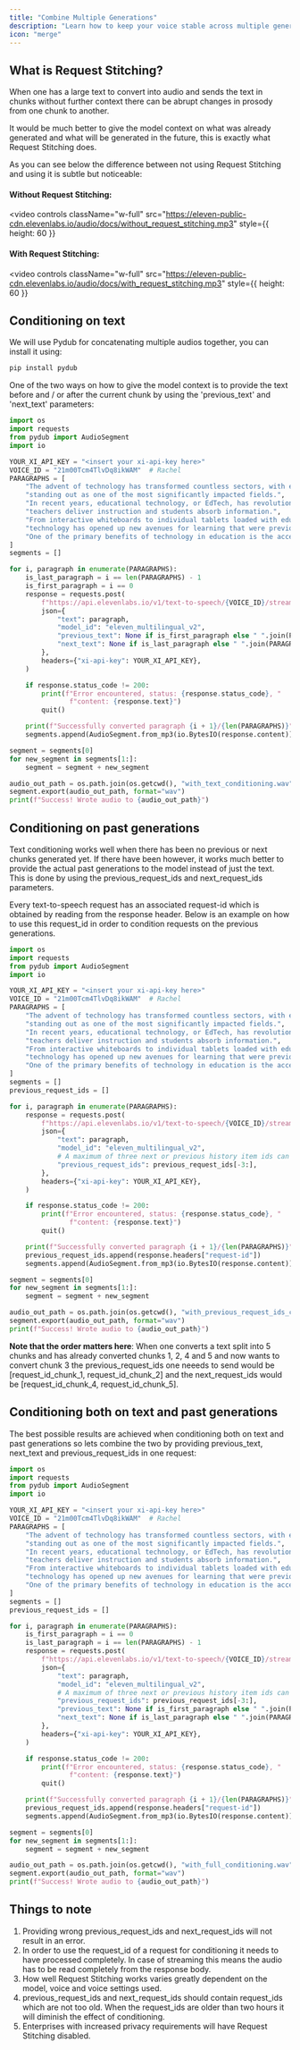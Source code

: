 ```yaml
---
title: "Combine Multiple Generations"
description: "Learn how to keep your voice stable across multiple generations"
icon: "merge"
---
```


## What is Request Stitching?

When one has a large text to convert into audio and sends the text in chunks without further context there can be abrupt changes in prosody from one chunk to another.

It would be much better to give the model context on what was already generated and what will be generated in the future, this is exactly what Request Stitching does.

As you can see below the difference between not using Request Stitching and using it is subtle but noticeable:

#### Without Request Stitching:

<video
  controls
  className="w-full"
  src="https://eleven-public-cdn.elevenlabs.io/audio/docs/without_request_stitching.mp3"
  style={{ height: 60 }}
></video>

#### With Request Stitching:

<video
  controls
  className="w-full"
  src="https://eleven-public-cdn.elevenlabs.io/audio/docs/with_request_stitching.mp3"
  style={{ height: 60 }}
></video>

## Conditioning on text

We will use Pydub for concatenating multiple audios together, you can install it using:

```bash
pip install pydub
```

One of the two ways on how to give the model context is to provide the text before and / or after the current chunk by using the 'previous_text' and 'next_text' parameters:

```python
import os
import requests
from pydub import AudioSegment
import io

YOUR_XI_API_KEY = "<insert your xi-api-key here>"
VOICE_ID = "21m00Tcm4TlvDq8ikWAM"  # Rachel
PARAGRAPHS = [
    "The advent of technology has transformed countless sectors, with education "
    "standing out as one of the most significantly impacted fields.",
    "In recent years, educational technology, or EdTech, has revolutionized the way "
    "teachers deliver instruction and students absorb information.",
    "From interactive whiteboards to individual tablets loaded with educational software, "
    "technology has opened up new avenues for learning that were previously unimaginable.",
    "One of the primary benefits of technology in education is the accessibility it provides.",
]
segments = []

for i, paragraph in enumerate(PARAGRAPHS):
    is_last_paragraph = i == len(PARAGRAPHS) - 1
    is_first_paragraph = i == 0
    response = requests.post(
        f"https://api.elevenlabs.io/v1/text-to-speech/{VOICE_ID}/stream",
        json={
            "text": paragraph,
            "model_id": "eleven_multilingual_v2",
            "previous_text": None if is_first_paragraph else " ".join(PARAGRAPHS[:i]),
            "next_text": None if is_last_paragraph else " ".join(PARAGRAPHS[i + 1:])
        },
        headers={"xi-api-key": YOUR_XI_API_KEY},
    )

    if response.status_code != 200:
        print(f"Error encountered, status: {response.status_code}, "
               f"content: {response.text}")
        quit()

    print(f"Successfully converted paragraph {i + 1}/{len(PARAGRAPHS)}")
    segments.append(AudioSegment.from_mp3(io.BytesIO(response.content)))

segment = segments[0]
for new_segment in segments[1:]:
    segment = segment + new_segment

audio_out_path = os.path.join(os.getcwd(), "with_text_conditioning.wav")
segment.export(audio_out_path, format="wav")
print(f"Success! Wrote audio to {audio_out_path}")
```

## Conditioning on past generations

Text conditioning works well when there has been no previous or next chunks generated yet. If there have been however, it works much better to provide the actual past generations to the model instead of just the text.
This is done by using the previous_request_ids and next_request_ids parameters.

Every text-to-speech request has an associated request-id which is obtained by reading from the response header. Below is an example on how to use this request_id in order to condition requests on the previous generations.

```python
import os
import requests
from pydub import AudioSegment
import io

YOUR_XI_API_KEY = "<insert your xi-api-key here>"
VOICE_ID = "21m00Tcm4TlvDq8ikWAM"  # Rachel
PARAGRAPHS = [
    "The advent of technology has transformed countless sectors, with education "
    "standing out as one of the most significantly impacted fields.",
    "In recent years, educational technology, or EdTech, has revolutionized the way "
    "teachers deliver instruction and students absorb information.",
    "From interactive whiteboards to individual tablets loaded with educational software, "
    "technology has opened up new avenues for learning that were previously unimaginable.",
    "One of the primary benefits of technology in education is the accessibility it provides.",
]
segments = []
previous_request_ids = []

for i, paragraph in enumerate(PARAGRAPHS):
    response = requests.post(
        f"https://api.elevenlabs.io/v1/text-to-speech/{VOICE_ID}/stream",
        json={
            "text": paragraph,
            "model_id": "eleven_multilingual_v2",
            # A maximum of three next or previous history item ids can be send
            "previous_request_ids": previous_request_ids[-3:],
        },
        headers={"xi-api-key": YOUR_XI_API_KEY},
    )

    if response.status_code != 200:
        print(f"Error encountered, status: {response.status_code}, "
               f"content: {response.text}")
        quit()

    print(f"Successfully converted paragraph {i + 1}/{len(PARAGRAPHS)}")
    previous_request_ids.append(response.headers["request-id"])
    segments.append(AudioSegment.from_mp3(io.BytesIO(response.content)))

segment = segments[0]
for new_segment in segments[1:]:
    segment = segment + new_segment

audio_out_path = os.path.join(os.getcwd(), "with_previous_request_ids_conditioning.wav")
segment.export(audio_out_path, format="wav")
print(f"Success! Wrote audio to {audio_out_path}")
```

<b>Note that the order matters here</b>: When one converts a text split into 5
chunks and has already converted chunks 1, 2, 4 and 5 and now wants to convert
chunk 3 the previous_request_ids one neeeds to send would be
[request_id_chunk_1, request_id_chunk_2] and the next_request_ids would be
[request_id_chunk_4, request_id_chunk_5].

## Conditioning both on text and past generations

The best possible results are achieved when conditioning both on text and past generations so lets combine the two by providing previous_text, next_text and previous_request_ids in one request:

```python
import os
import requests
from pydub import AudioSegment
import io

YOUR_XI_API_KEY = "<insert your xi-api-key here>"
VOICE_ID = "21m00Tcm4TlvDq8ikWAM"  # Rachel
PARAGRAPHS = [
    "The advent of technology has transformed countless sectors, with education "
    "standing out as one of the most significantly impacted fields.",
    "In recent years, educational technology, or EdTech, has revolutionized the way "
    "teachers deliver instruction and students absorb information.",
    "From interactive whiteboards to individual tablets loaded with educational software, "
    "technology has opened up new avenues for learning that were previously unimaginable.",
    "One of the primary benefits of technology in education is the accessibility it provides.",
]
segments = []
previous_request_ids = []

for i, paragraph in enumerate(PARAGRAPHS):
    is_first_paragraph = i == 0
    is_last_paragraph = i == len(PARAGRAPHS) - 1
    response = requests.post(
        f"https://api.elevenlabs.io/v1/text-to-speech/{VOICE_ID}/stream",
        json={
            "text": paragraph,
            "model_id": "eleven_multilingual_v2",
            # A maximum of three next or previous history item ids can be send
            "previous_request_ids": previous_request_ids[-3:],
            "previous_text": None if is_first_paragraph else " ".join(PARAGRAPHS[:i]),
            "next_text": None if is_last_paragraph else " ".join(PARAGRAPHS[i + 1:])
        },
        headers={"xi-api-key": YOUR_XI_API_KEY},
    )

    if response.status_code != 200:
        print(f"Error encountered, status: {response.status_code}, "
               f"content: {response.text}")
        quit()

    print(f"Successfully converted paragraph {i + 1}/{len(PARAGRAPHS)}")
    previous_request_ids.append(response.headers["request-id"])
    segments.append(AudioSegment.from_mp3(io.BytesIO(response.content)))

segment = segments[0]
for new_segment in segments[1:]:
    segment = segment + new_segment

audio_out_path = os.path.join(os.getcwd(), "with_full_conditioning.wav")
segment.export(audio_out_path, format="wav")
print(f"Success! Wrote audio to {audio_out_path}")
```

## Things to note

1. Providing wrong previous_request_ids and next_request_ids will not result in an error.
2. In order to use the request_id of a request for conditioning it needs to have processed completely. In case of streaming this means the audio has to be read completely from the response body.
3. How well Request Stitching works varies greatly dependent on the model, voice and voice settings used.
4. previous_request_ids and next_request_ids should contain request_ids which are not too old. When the request_ids are older than two hours it will diminish the effect of conditioning.
5. Enterprises with increased privacy requirements will have Request Stitching disabled.
